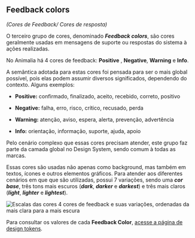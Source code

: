 
## Feedback colors

_(Cores de Feedback/ Cores de resposta)_

O terceiro grupo de cores, denominado **_Feedback colors_**, são cores geralmente usadas em mensagens de suporte ou respostas do sistema à ações realizadas.

No Animalia há 4 cores de feedback: **Positive** , **Negative**, **Warning** e **Info**.

A semântica adotada para estas cores foi pensada para ser o mais global possível, pois elas podem assumir diversos significados, dependendo do contexto. Alguns exemplos:

- **Positive:** confirmado, finalizado, aceito, recebido, correto, positivo

- **Negative:** falha, erro, risco, crítico, recusado, perda

- **Warning:** atenção, aviso, espera, alerta, prevenção, advertência

- **Info:** orientação, informação, suporte, ajuda, apoio

Pelo cenário complexo que essas cores precisam atender, este grupo faz parte da camada global no Design System, sendo comum à todas as marcas.

Essas cores são usadas não apenas como background, mas também em textos, ícones e outros elementos gráficos. Para atender aos diferentes cenários em que que são utilizadas, possui 7 variações, sendo uma **_cor base_**, três tons mais escuros (**_dark_**, **_darker_** e **_darkest_**) e três mais claros (**_light_**, **_lighter_** e **_lightest_**).

<img
  src={FeedbackColor}
  alt=" Escalas das cores 4 cores de feedback e suas variações, ordenadas da mais clara para a mais escura"
/>

Para consultar os valores de cada **Feedback Color**, [acesse a página de design tokens](/docs/guia-de-estilo-cores-design-tokens--page).
